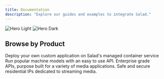 ```yaml
---
title: Documentation
description: "Explore our guides and examples to integrate Salad."
---
```


<img
  className="block dark:hidden"
  src="/images/hero-light.svg"
  alt="Hero Light"
/>
<img
  className="hidden dark:block"
  src="/images/hero-dark.svg"
  alt="Hero Dark"
/>

## Browse by Product

<CardGroup cols={2}>
  <Card
    title="Container Engine (SCE)"
    icon="docker"
    href="/container-engine/introduction"
  >
    Deploy your own custom application on Salad's managed container service
  </Card>
  <Card
    title="Inference Endpoints (SIE)"
    icon="code"
    href="/inference-endpoints/introduction"
  >
    Run popular machine models with an easy to use API.
  </Card>
  <Card
    title="Managed Services"
    icon="file-shield"
    href="/managed-services/introduction"
  >
    Enterprise grade APIs, purpose built for a variety of media applications.
  </Card>
  <Card
    title="Salad Gateway Service (SGS)"
    icon="house-signal"
    href="/gateway-service/introduction"
  >
    Safe and secure residential IPs dedicated to streaming media.
  </Card>
</CardGroup>
